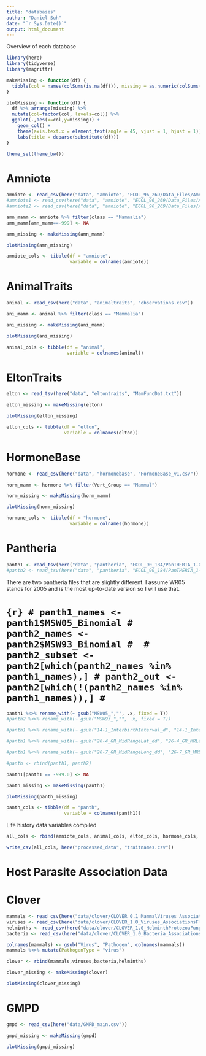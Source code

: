 ```yaml
---
title: "databases"
author: "Daniel Suh"
date: "`r Sys.Date()`"
output: html_document
---
```


Overview of each database


```r
library(here)
library(tidyverse)
library(magrittr)
```

```r
makeMissing <- function(df) {
  tibble(col = names(colSums(is.na(df))), missing = as.numeric(colSums(is.na(df))))
}

plotMissing <- function(df) {
  df %>% arrange(missing) %>% 
  mutate(col=factor(col, levels=col)) %>% 
  ggplot(.,aes(x=col,y=missing)) + 
    geom_col() + 
    theme(axis.text.x = element_text(angle = 45, vjust = 1, hjust = 1)) +
    labs(title = deparse(substitute(df)))
}
```

```r
theme_set(theme_bw())
```


# Amniote

```r
amniote <- read_csv(here("data", "amniote", "ECOL_96_269/Data_Files/Amniote_Database_Aug_2015.csv")) #average value from amniote2's ranges
#amniote1 <- read_csv(here("data", "amniote", "ECOL_96_269/Data_Files/Amniote_Range_Count_Aug_2015.csv")) #ranges taken from amniote2's sources
#amniote2 <- read_csv(here("data", "amniote", "ECOL_96_269/Data_Files/Amniote_Sparse_Table_Aug_2015.csv")) #all sources and observations
```

```r
amn_mamm <- amniote %>% filter(class == "Mammalia")
amn_mamm[amn_mamm==-999] <- NA

amn_missing <- makeMissing(amn_mamm)

plotMissing(amn_missing)
```

```r
amniote_cols <- tibble(df = "amniote",
                       variable = colnames(amniote))
```



# AnimalTraits

```r
animal <- read_csv(here("data", "animaltraits", "observations.csv"))
```

```r
ani_mamm <- animal %>% filter(class == "Mammalia")

ani_missing <- makeMissing(ani_mamm)

plotMissing(ani_missing)
```

```r
animal_cols <- tibble(df = "animal",
                      variable = colnames(animal))
```



# EltonTraits

```r
elton <- read_tsv(here("data", "eltontraits", "MamFuncDat.txt"))
```

```r
elton_missing <- makeMissing(elton)

plotMissing(elton_missing)
```


```r
elton_cols <- tibble(df = "elton",
                     variable = colnames(elton))
```




# HormoneBase

```r
hormone <- read_csv(here("data", "hormonebase", "HormoneBase_v1.csv"))
```

```r
horm_mamm <- hormone %>% filter(Vert_Group == "Mammal")

horm_missing <- makeMissing(horm_mamm)

plotMissing(horm_missing)
```

```r
hormone_cols <- tibble(df = "hormone",
                       variable = colnames(hormone))
```



# Pantheria

```r
panth1 <- read_tsv(here("data", "pantheria", "ECOL_90_184/PanTHERIA_1-0_WR05_Aug2008.txt"))
#panth2 <- read_tsv(here("data", "pantheria", "ECOL_90_184/PanTHERIA_1-0_WR93_Aug2008.txt"))
```

There are two pantheria files that are slightly different. I assume WR05 stands for 2005 and is the most up-to-date version so I will use that.

# ```{r}
# panth1_names <- panth1$MSW05_Binomial
# panth2_names <- panth2$MSW93_Binomial
# 
# panth2_subset <- panth2[which(panth2_names %in% panth1_names),]
# panth2_out <- panth2[which(!(panth2_names %in% panth1_names)),]
# ```

```r
panth1 %<>% rename_with(~ gsub("MSW05_","", .x, fixed = T))
#panth2 %<>% rename_with(~ gsub("MSW93_","", .x, fixed = T))

#panth1 %<>% rename_with(~ gsub("14-1_InterbirthInterval_d", "14-1_InterBirthInterval_d", .x, fixed = T))

#panth1 %<>% rename_with(~ gsub("26-4_GR_MidRangeLat_dd", "26-4_GR_MRLat_dd", .x, fixed = T))

#panth1 %<>% rename_with(~ gsub("26-7_GR_MidRangeLong_dd", "26-7_GR_MRLong_dd", .x, fixed = T))

#panth <- rbind(panth1, panth2)

```

```r
panth1[panth1 == -999.0] <- NA
```



```r
panth_missing <- makeMissing(panth1)

plotMissing(panth_missing)
```

```r
panth_cols <- tibble(df = "panth",
                     variable = colnames(panth1))
```



Life history data variables compiled

```r
all_cols <- rbind(amniote_cols, animal_cols, elton_cols, hormone_cols, panth_cols)

write_csv(all_cols, here("processed_data", "traitnames.csv"))
```









# Host Parasite Association Data

# Clover

```r
mammals <- read_csv(here("data/clover/CLOVER_0.1_MammalViruses_AssociationsFlatFile.csv"))
viruses <- read_csv(here("data/clover/CLOVER_1.0_Viruses_AssociationsFlatFile.csv"))
helminths <- read_csv(here("data/clover/CLOVER_1.0_HelminthProtozoaFungi_AssociationsFlatFile.csv"))
bacteria <- read_csv(here("data/clover/CLOVER_1.0_Bacteria_AssociationsFlatFile.csv"))
```


```r
colnames(mammals) <- gsub("Virus", "Pathogen", colnames(mammals))
mammals %<>% mutate(PathogenType = "virus")
```


```r
clover <- rbind(mammals,viruses,bacteria,helminths)
```

```r
clover_missing <- makeMissing(clover)

plotMissing(clover_missing)
```

# GMPD

```r
gmpd <- read_csv(here("data/GMPD_main.csv"))
```

```r
gmpd_missing <- makeMissing(gmpd)

plotMissing(gmpd_missing)
```

